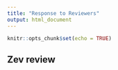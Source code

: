 ```yaml
---
title: "Response to Reviewers"
output: html_document
---
```


```r
knitr::opts_chunk$set(echo = TRUE)
```

## Zev review

